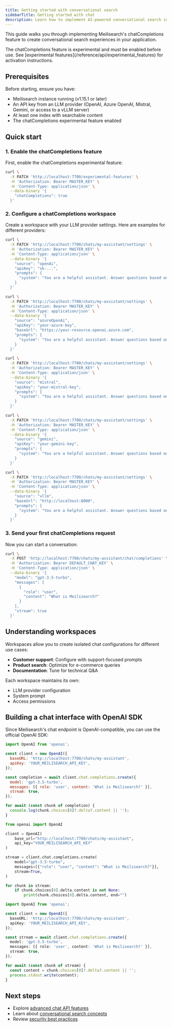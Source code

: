 ```yaml
---
title: Getting started with conversational search
sidebarTitle: Getting started with chat
description: Learn how to implement AI-powered conversational search in your application
---
```



This guide walks you through implementing Meilisearch's chatCompletions feature to create conversational search experiences in your application.

<Warning>
The chatCompletions feature is experimental and must be enabled before use. See [experimental features](/reference/api/experimental_features) for activation instructions.
</Warning>

## Prerequisites

Before starting, ensure you have:
- Meilisearch instance running (v1.15.1 or later)
- An API key from an LLM provider (OpenAI, Azure OpenAI, Mistral, Gemini, or access to a vLLM server)
- At least one index with searchable content
- The chatCompletions experimental feature enabled

## Quick start

### 1. Enable the chatCompletions feature

First, enable the chatCompletions experimental feature:

```bash
curl \
  -X PATCH 'http://localhost:7700/experimental-features' \
  -H 'Authorization: Bearer MASTER_KEY' \
  -H 'Content-Type: application/json' \
  --data-binary '{
    "chatCompletions": true
  }'
```

### 2. Configure a chatCompletions workspace

Create a workspace with your LLM provider settings. Here are examples for different providers:

<CodeGroup>

```bash openAi
curl \
  -X PATCH 'http://localhost:7700/chats/my-assistant/settings' \
  -H 'Authorization: Bearer MASTER_KEY' \
  -H 'Content-Type: application/json' \
  --data-binary '{
    "source": "openAi",
    "apiKey": "sk-...",
    "prompts": {
      "system": "You are a helpful assistant. Answer questions based only on the provided context."
    }
  }'
```

```bash azureOpenAi
curl \
  -X PATCH 'http://localhost:7700/chats/my-assistant/settings' \
  -H 'Authorization: Bearer MASTER_KEY' \
  -H 'Content-Type: application/json' \
  --data-binary '{
    "source": "azureOpenAi",
    "apiKey": "your-azure-key",
    "baseUrl": "https://your-resource.openai.azure.com",
    "prompts": {
      "system": "You are a helpful assistant. Answer questions based only on the provided context."
    }
  }'
```

```bash mistral
curl \
  -X PATCH 'http://localhost:7700/chats/my-assistant/settings' \
  -H 'Authorization: Bearer MASTER_KEY' \
  -H 'Content-Type: application/json' \
  --data-binary '{
    "source": "mistral",
    "apiKey": "your-mistral-key",
    "prompts": {
      "system": "You are a helpful assistant. Answer questions based only on the provided context."
    }
  }'
```

```bash gemini
curl \
  -X PATCH 'http://localhost:7700/chats/my-assistant/settings' \
  -H 'Authorization: Bearer MASTER_KEY' \
  -H 'Content-Type: application/json' \
  --data-binary '{
    "source": "gemini",
    "apiKey": "your-gemini-key",
    "prompts": {
      "system": "You are a helpful assistant. Answer questions based only on the provided context."
    }
  }'
```

```bash vLlm
curl \
  -X PATCH 'http://localhost:7700/chats/my-assistant/settings' \
  -H 'Authorization: Bearer MASTER_KEY' \
  -H 'Content-Type: application/json' \
  --data-binary '{
    "source": "vllm",
    "baseUrl": "http://localhost:8000",
    "prompts": {
      "system": "You are a helpful assistant. Answer questions based only on the provided context."
    }
  }'
```

</CodeGroup>

### 3. Send your first chatCompletions request

Now you can start a conversation:

```bash
curl \
  -X POST 'http://localhost:7700/chats/my-assistant/chat/completions' \
  -H 'Authorization: Bearer DEFAULT_CHAT_KEY' \
  -H 'Content-Type: application/json' \
  --data-binary '{
    "model": "gpt-3.5-turbo",
    "messages": [
      {
        "role": "user",
        "content": "What is Meilisearch?"
      }
    ],
    "stream": true
  }'
```

## Understanding workspaces

Workspaces allow you to create isolated chat configurations for different use cases:

- **Customer support**: Configure with support-focused prompts
- **Product search**: Optimize for e-commerce queries
- **Documentation**: Tune for technical Q&A

Each workspace maintains its own:
- LLM provider configuration
- System prompt
- Access permissions

## Building a chat interface with OpenAI SDK

Since Meilisearch's chat endpoint is OpenAI-compatible, you can use the official OpenAI SDK:

<CodeGroup>

```javascript JavaScript
import OpenAI from 'openai';

const client = new OpenAI({
  baseURL: 'http://localhost:7700/chats/my-assistant',
  apiKey: 'YOUR_MEILISEARCH_API_KEY',
});

const completion = await client.chat.completions.create({
  model: 'gpt-3.5-turbo',
  messages: [{ role: 'user', content: 'What is Meilisearch?' }],
  stream: true,
});

for await (const chunk of completion) {
  console.log(chunk.choices[0]?.delta?.content || '');
}
```

```python Python
from openai import OpenAI

client = OpenAI(
    base_url="http://localhost:7700/chats/my-assistant",
    api_key="YOUR_MEILISEARCH_API_KEY"
)

stream = client.chat.completions.create(
    model="gpt-3.5-turbo",
    messages=[{"role": "user", "content": "What is Meilisearch?"}],
    stream=True,
)

for chunk in stream:
    if chunk.choices[0].delta.content is not None:
        print(chunk.choices[0].delta.content, end="")
```

```typescript TypeScript
import OpenAI from 'openai';

const client = new OpenAI({
  baseURL: 'http://localhost:7700/chats/my-assistant',
  apiKey: 'YOUR_MEILISEARCH_API_KEY',
});

const stream = await client.chat.completions.create({
  model: 'gpt-3.5-turbo',
  messages: [{ role: 'user', content: 'What is Meilisearch?' }],
  stream: true,
});

for await (const chunk of stream) {
  const content = chunk.choices[0]?.delta?.content || '';
  process.stdout.write(content);
}
```

</CodeGroup>

## Next steps

- Explore [advanced chat API features](/reference/api/chats)
- Learn about [conversational search concepts](/learn/ai_powered_search/conversational_search_with_chat)
- Review [security best practices](/learn/security/basic_security)